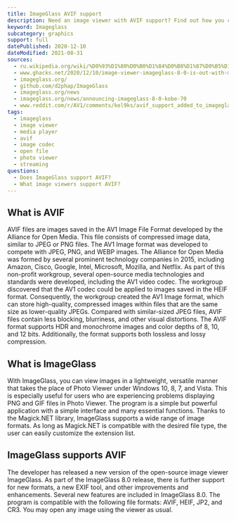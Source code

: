 ```yaml
---
title: ImageGlass AVIF support
description: Need an image viewer with AVIF support? Find out how you can use AVIF images in ImageGlass.
keyword: Imageglass
subcategory: graphics
support: full
datePublished: 2020-12-10
dateModified: 2021-08-31
sources:
  - ru.wikipedia.org/wiki/%D0%93%D1%80%D0%B0%D1%84%D0%B8%D1%87%D0%B5%D1%81%D0%BA%D0%B8%D0%B5_%D1%84%D0%BE%D1%80%D0%BC%D0%B0%D1%82%D1%8B
  - www.ghacks.net/2020/12/10/image-viewer-imageglass-8-0-is-out-with-major-improvements/
  - imageglass.org/
  - github.com/d2phap/ImageGlass
  - imageglass.org/news
  - imageglass.org/news/announcing-imageglass-8-0-kobe-70
  - www.reddit.com/r/AV1/comments/kel9ks/avif_support_added_to_imageglass_a_free_windows/
tags:
  - imageglass
  - image viewer
  - media player
  - avif
  - image codec
  - open file
  - photo viewer
  - streaming
questions:
  - Does ImageGlass support AVIF?
  - What image viewers support AVIF?
---
```


## What is AVIF

AVIF files are images saved in the AV1 Image File Format developed by the Alliance for Open Media. This file consists of compressed image data, similar to JPEG or PNG files. The AV1 Image format was developed to compete with JPEG, PNG, and WEBP images. The Alliance for Open Media was formed by several prominent technology companies in 2015, including Amazon, Cisco, Google, Intel, Microsoft, Mozilla, and Netflix. As part of this non-profit workgroup, several open-source media technologies and standards were developed, including the AV1 video codec. The workgroup discovered that the AV1 codec could be applied to images saved in the HEIF format. Consequently, the workgroup created the AV1 Image format, which can store high-quality, compressed images within files that are the same size as lower-quality JPEGs. Compared with similar-sized JPEG files, AVIF files contain less blocking, blurriness, and other visual distortions. The AVIF format supports HDR and monochrome images and color depths of 8, 10, and 12 bits. Additionally, the format supports both lossless and lossy compression.

## What is ImageGlass

With ImageGlass, you can view images in a lightweight, versatile manner that takes the place of Photo Viewer under Windows 10, 8, 7, and Vista. This is especially useful for users who are experiencing problems displaying PNG and GIF files in Photo Viewer. The program is a simple but powerful application with a simple interface and many essential functions. Thanks to the Magick.NET library, ImageGlass supports a wide range of image formats. As long as Magick.NET is compatible with the desired file type, the user can easily customize the extension list.

## ImageGlass supports AVIF

The developer has released a new version of the open-source image viewer ImageGlass. As part of the ImageGlass 8.0 release, there is further support for new formats, a new EXIF tool, and other improvements and enhancements. Several new features are included in ImageGlass 8.0. The program is compatible with the following file formats: AVIF, HEIF, JP2, and CR3. You may open any image using the viewer as usual.
